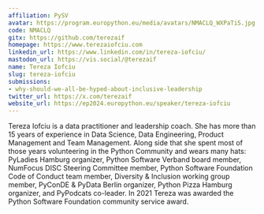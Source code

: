 ```yaml
---
affiliation: PySV
avatar: https://program.europython.eu/media/avatars/NMACLQ_WXPaTiS.jpg
code: NMACLQ
gitx: https://github.com/terezaif
homepage: https://www.terezaiofciu.com
linkedin_url: https://www.linkedin.com/in/tereza-iofciu/
mastodon_url: https://vis.social/@terezaif
name: Tereza Iofciu
slug: tereza-iofciu
submissions:
- why-should-we-all-be-hyped-about-inclusive-leadership
twitter_url: https://x.com/terezaif
website_url: https://ep2024.europython.eu/speaker/tereza-iofciu
---
```


Tereza Iofciu is a data practitioner and leadership coach. She has more than 15 years of experience in Data Science, Data Engineering, Product Management and Team Management. Along side that she spent most of those years volunteering in the Python Community and wears many hats: PyLadies Hamburg organizer, Python Software Verband board member, NumFocus DISC Steering Committee member, Python Software Foundation Code of Conduct team member, Diversity & Inclusion working group member, PyConDE & PyData Berlin organizer, Python Pizza Hamburg organizer, and PyPodcats co-leader. In 2021 Tereza was awarded the Python Software Foundation community service award.
